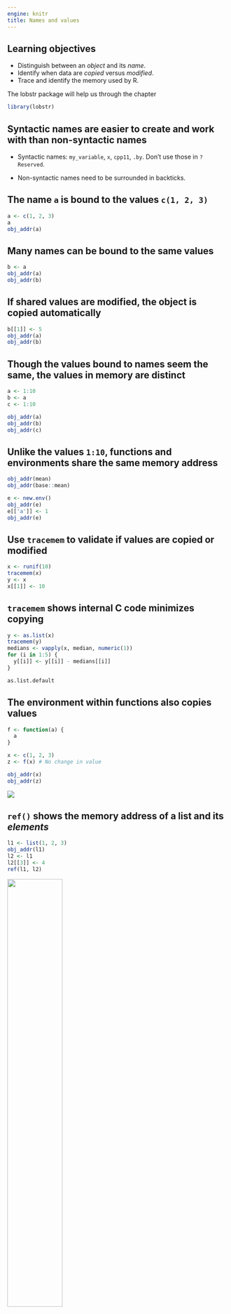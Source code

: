```yaml
---
engine: knitr
title: Names and values
---
```


## Learning objectives

- Distinguish between an *object* and its *name*.
- Identify when data are *copied* versus *modified*.
- Trace and identify the memory used by R.

The lobstr package will help us through the chapter

```r
library(lobstr)
```


## Syntactic names are easier to create and work with than non-syntactic names


- Syntactic names: `my_variable`, `x`, `cpp11`, `.by`. Don't use those in `?Reserved`.

- Non-syntactic names need to be surrounded in backticks. 

## The name `a` is bound to the values `c(1, 2, 3)`

```r
a <- c(1, 2, 3)
a
obj_addr(a)
```

## Many names can be bound to the same values

```r
b <- a
obj_addr(a)
obj_addr(b)
```

## If shared values are modified, the object is copied automatically

```r
b[[1]] <- 5
obj_addr(a)
obj_addr(b)
```

## Though the values bound to names seem the same, the values in memory are distinct

```r
a <- 1:10
b <- a
c <- 1:10

obj_addr(a)
obj_addr(b)
obj_addr(c)
```

## Unlike the values `1:10`, functions and environments share the same memory address

```r
obj_addr(mean)
obj_addr(base::mean)

e <- new.env()
obj_addr(e)
e[['a']] <- 1
obj_addr(e)
```

## Use `tracemem` to validate if values are copied or modified

```r
x <- runif(10)
tracemem(x)
y <- x
x[[1]] <- 10
```

## `tracemem` shows internal C code minimizes copying

```r
y <- as.list(x)
tracemem(y)
medians <- vapply(x, median, numeric(1))
for (i in 1:5) {
  y[[i]] <- y[[i]] - medians[[i]]
}

as.list.default
```

## The environment within functions also copies values

```r
f <- function(a) {
  a
}

x <- c(1, 2, 3)
z <- f(x) # No change in value

obj_addr(x)
obj_addr(z)
```

![](images/02-trace.png)

## `ref()` shows the memory address of a list and its *elements*

```r
l1 <- list(1, 2, 3)
obj_addr(l1)
l2 <- l1
l2[[3]] <- 4
ref(l1, l2)
```

![](images/02-l-modify-2.png){width=50%}

## Since dataframes are lists of (column) vectors, mutating a column modifies only that column

```r
d1 <- data.frame(x = c(1, 5, 6), y = c(2, 4, 3))
d2 <- d1
d2[, 2] <- d2[, 2] * 2
ref(d1, d2)
```

## Since dataframes are lists of (column) vectors, mutating a row modifies the value

```r
d1 <- data.frame(x = c(1, 5, 6), y = c(2, 4, 3))
d2 <- d1
d2[1, ] <- d2[1, ] * 2
ref(d1, d2)
```

## Characters are unique due to the global string pool

```r
x <- 1:4
ref(x)
x <- c("a", "a", "abc", "d")
ref(x,character = TRUE)
```

![](images/02-character-2.png)

## Memory amount can also be measured, using `lobstr::obj_size`

```r
banana <- "bananas bananas bananas"
obj_addr(banana)
obj_size(banana)
```

## Alternative Representation or ALTREPs represent vector values efficiently

```r
x <- 1:10
obj_size(x)
y <- 1:10000
obj_size(y)
```

## We can measure memory for dynamically created values using `bench::mark()`

```r
med <- function(d, medians) {
  for (i in seq_along(medians)) {
    d[[i]] <- d[[i]] - medians[[i]]
  }
}
x <- data.frame(matrix(runif(5 * 1e4), ncol = 5))
medians <- vapply(x, median, numeric(1))
y <- as.list(x)

bench::mark(
  "data.frame" = med(x, medians),
  "list" = med(y, medians)
)
```

## Though not needed to call explicitly, deleted object's can be given to the OS using the garbage collector `gc()`

```r
gc()
```
